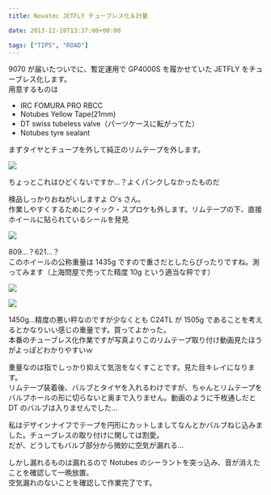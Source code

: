 ---
title: Novatec JETFLY チューブレス化＆計量

date: 2013-12-18T13:37:00+00:00

tags: ["TIPS", "ROAD"]
---

9070 が届いたついでに、暫定運用で GP4000S を履かせていた JETFLY をチューブレス化します。  
用意するものは

- IRC FOMURA PRO RBCC
- Notubes Yellow Tape(21mm)
- DT swiss tubeless valve（パーツケースに転がってた）
- Notubes tyre sealant

まずタイヤとチューブを外して純正のリムテープを外します。

![ ](./DSC_4671.jpg)

ちょっとこれはひどくないですか…？よくパンクしなかったものだ

検品しっかりおねがいしますよ ○&#8217;s さん。  
作業しやすくするためにクイック・スプロケも外します。リムテープの下、直接ホイールに貼られているシールを発見

![ ](./DSC_4673.jpg)

809…？621…？  
このホイールの公称重量は 1435g ですので重さだとしたらぴったりですね。測ってみます（上海問屋で売ってた精度 10g という適当な秤です）

![ ](./DSC_4674.jpg)

![ ](./DSC_4675.jpg)

1450g…精度の悪い秤なのですが少なくとも C24TL が 1505g であることを考えるとかなりいい感じの重量です。買ってよかった。  
本番のチューブレス化作業ですが写真よりこのリムテープ取り付け動画見たほうがよっぽどわかりやすいｗ

重量なのは指でしっかり抑えて気泡をなくすことです。見た目キレイになります。  
リムテープ装着後、バルブとタイヤを入れるわけですが、ちゃんとリムテープをバルブホールの形に切らないと奥まで入りません。動画のように千枚通しだと DT のバルブは入りませんでした…

私はデザインナイフでテープを円形にカットしましてなんとかバルブねじ込みました。チューブレスの取り付けに関しては割愛。  
だが、どうしてもバルブ部分から微妙に空気が漏れる…

しかし漏れるものは漏れるので Notubes のシーラントを突っ込み、音が消えたことを確認して一晩放置。  
空気漏れのないことを確認して作業完了です。

<Amzn asin="B0044BG93S">
